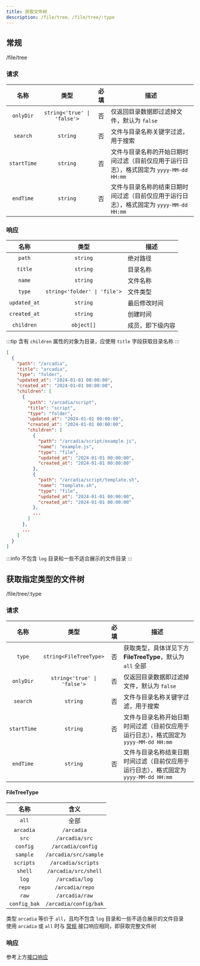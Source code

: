 ```yaml
---
title: 获取文件树
description: /file/tree、/file/tree/:type
---
```


## 常规

<GET>/file/tree</GET>

### 请求

<APITable>

| 名称 | 类型 | 必填 | 描述 |
| :-: | :-: | :-: | --- |
| `onlyDir` | `string<'true' \| 'false'>` | 否 | 仅返回目录数据即过滤掉文件，默认为 `false` |
| `search` | `string` | 否 | 文件与目录名称关键字过滤，用于搜索 |
| `startTime` | `string` | 否 | 文件与目录名称的开始日期时间过滤（目前仅应用于运行日志），格式固定为 `yyyy-MM-dd HH:mm` |
| `endTime` | `string` | 否 | 文件与目录名称的结束日期时间过滤（目前仅应用于运行日志），格式固定为 `yyyy-MM-dd HH:mm` |

</APITable>

### 响应

<APITable>

| 名称 | 类型 | 描述 |
| :-: | :-: | --- |
| `path` | `string` | 绝对路径 |
| `title` | `string` | 目录名称 |
| `name` | `string` | 文件名称 |
| `type` | `string<'folder' \| 'file'>` | 文件类型  |
| `updated_at` | `string` | 最后修改时间 |
| `created_at` | `string` | 创建时间 |
| `children` | `object[]` | 成员，即下级内容 |

</APITable>

:::tip 含有 `children` 属性的对象为目录，应使用 `title` 字段获取目录名称
:::

```json title="示例"
[
  {
    "path": "/arcadia",
    "title": "arcadia",
    "type": "folder",
    "updated_at": "2024-01-01 00:00:00",
    "created_at": "2024-01-01 00:00:00",
    "children": [
      {
        "path": "/arcadia/script",
        "title": "script",
        "type": "folder",
        "updated_at": "2024-01-01 00:00:00",
        "created_at": "2024-01-01 00:00:00",
        "children": [
          {
            "path": "/arcadia/script/example.js",
            "name": "example.js",
            "type": "file",
            "updated_at": "2024-01-01 00:00:00",
            "created_at": "2024-01-01 00:00:00"
          },
          {
            "path": "/arcadia/script/template.sh",
            "name": "template.sh",
            "type": "file",
            "updated_at": "2024-01-01 00:00:00",
            "created_at": "2024-01-01 00:00:00"
          },
          ...
        ]
      },
      ...
    ]
  }
]
```

:::info 不包含 `log` 目录和一些不适合展示的文件目录
:::

## 获取指定类型的文件树

<GET>/file/tree/:type</GET>

### 请求

<APITable>

| 名称 | 类型 | 必填 | 描述 |
| :-: | :-: | :-: | --- |
| `type` | `string<FileTreeType>` | 否 | 获取类型，具体详见下方 **FileTreeType**，默认为 `all` 全部 |
| `onlyDir` | `string<'true' \| 'false'>` | 否 | 仅返回目录数据即过滤掉文件，默认为 `false` |
| `search` | `string` | 否 | 文件与目录名称关键字过滤，用于搜索 |
| `startTime` | `string` | 否 | 文件与目录名称开始日期时间过滤（目前仅应用于运行日志），格式固定为 `yyyy-MM-dd HH:mm` |
| `endTime` | `string` | 否 | 文件与目录名称结束日期时间过滤（目前仅应用于运行日志），格式固定为 `yyyy-MM-dd HH:mm` |

</APITable>

#### FileTreeType

<APITable>

| 名称 | 含义 |
| :-: | :-: |
| `all` | 全部 |
| `arcadia` | `/arcadia` |
| `src` | `/arcadia/src` |
| `config` | `/arcadia/config` |
| `sample` | `/arcadia/src/sample` |
| `scripts` | `/arcadia/scripts` |
| `shell` | `/arcadia/src/shell` |
| `log` | `/arcadia/log` |
| `repo` | `/arcadia/repo` |
| `raw` | `/arcadia/raw` |
| `config_bak` | `/arcadia/config/bak` |

</APITable>

类型 `arcadia` 等价于 `all`，且均不包含 `log` 目录和一些不适合展示的文件目录  
使用 `arcadia` 或 `all` 时与 [常规](#常规) 接口响应相同，即获取完整文件树

### 响应

参考上方[接口响应](#常规)
